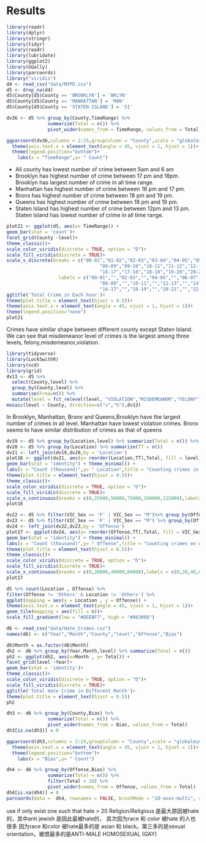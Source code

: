 # Results
```r
library(readr)
library(dplyr)
library(stringr)
library(tidyr)
library(readr)
library(lubridate)
library(ggplot2)
library(GGally)
library(parcoords)
library("viridis")
d4 <- read_csv("data/NYPD.csv")
d5 <- drop_na(d4)
d5$County[d5$County == 'BROOKLYN'] = 'BKLYN'
d5$County[d5$County == 'MANHATTAN'] = 'MAN'
d5$County[d5$County == 'STATEN ISLAND'] = 'SI'
```

```r
dv36 <- d5 %>% group_by(County,TimeRange) %>% 
               summarize(Total = n()) %>%
               pivot_wider(names_from = TimeRange, values_from = Total)

ggparcoord(dv36,columns = 2:25,groupColumn = "County",scale = "globalminmax")+
  theme(axis.text.x = element_text(angle = 45, vjust = 1, hjust = 1))+
  theme(legend.position="bottom")+
    labs(x = "TimeRange",y= " Count")
```
- All county has lowest number of crime between 5am and 6 am 
- Brooklyn has highest number of crime between 17 pm and 18pm. Brooklyn has largest number of crime in all time range.
- Manhattan has highest number of crime between 16 pm and 17 pm.
- Bronx has highest number of crime between 18 pm and 19 pm.
- Queens has highest number of crime between 18 pm and 19 pm.
- Staten Island has highest number of crime between 12pm and 13 pm. Staten Island has lowest number of crime in all time range.

```r
plot21 <- ggplot(d5, aes(x= TimeRange)) +
geom_bar(stat = 'count')+
facet_grid(County ~level)+
theme_classic()+
scale_color_viridis(discrete = TRUE, option = "D")+
scale_fill_viridis(discrete = TRUE)+
scale_x_discrete(breaks = c("00-01","01-02","02-03","03-04","04-05","05-06","06-07","07-08",
                                  "08-09","09-10","10-11","11-12","12-13","13-14","14-15","15-16",
                                  "16-17","17-18","18-19","19-20","20-21","21-22","22-23","23-24"), 
                   labels = c("00-01","","02-03","","04-05","","06-07","",
                                  "08-09","","10-11","","12-13","","14-15","",
                                  "16-17","","18-19","","20-21","","22-23",""))+
ggtitle('Total Crime in Each hour')+
theme(plot.title = element_text(hjust = 0.5))+
theme(axis.text.x = element_text(angle = 45, vjust = 1, hjust = 1))+
theme(legend.position="none")
plot21
```

Crimes have similar shape between different county except Staten Island. We can see that misdemeanor level of crimes is the largest among three levels, felony,misdemeanor,violation. 

```r
library(tidyverse)
library(Lock5withR)
library(vcd)
library(grid)
dv13 <- d5 %>%
  select(County,level) %>%
  group_by(County,level) %>%
  summarise(Freq=n()) %>%
  mutate(level = fct_relevel(level, "VIOLATION","MISDEMEANOR","FELONY"))
mosaic(level ~ County, direction=c("v","h"),dv13)
```

In Brooklyn, Manhattan, Bronx and Queens,Brooklyn have the largest number of crimes in all level. Manhattan have lowest violation crimes. Bronx seems to have similar distribution of crimes as that of queens

```r
dv19 <- d5 %>% group_by(Location,level) %>% summarize(Total = n()) %>% arrange(desc(Total))
dv20 <- d5 %>% group_by(Location) %>% summarize(TT = n())
dv21 <- left_join(dv19,dv20,by = 'Location')
plot16 <- ggplot(dv21, aes(y= reorder(Location,TT),Total, fill = level))+
geom_bar(stat = "identity") + theme_minimal() +
labs(x = "Count (thousand)",y= " Location",title = "Counting crimes in different level at different location")+
theme(plot.title = element_text(hjust = 0.5))+
theme_classic()+
scale_color_viridis(discrete = TRUE, option = "D")+
scale_fill_viridis(discrete = TRUE)+
scale_x_continuous(breaks = c(0,25000,50000,75000,100000,125000),labels = c(0,25,50,75,100,125))
plot16
```

```r
dv22 <- d5 %>% filter(VIC_Sex == 'F' | VIC_Sex == "M")%>% group_by(Offense,VIC_Sex) %>% summarize(Total = n()) %>% arrange(desc(Total))
dv23 <- d5 %>% filter(VIC_Sex == 'F' | VIC_Sex == "M") %>% group_by(Offense) %>% summarize(TT = n())
dv24 <- left_join(dv22,dv23,by = 'Offense')
plot17 <- ggplot(dv24, aes(y= reorder(Offense,TT),Total, fill = VIC_Sex))+
geom_bar(stat = "identity") + theme_minimal() +
labs(x = "Count (thousand)",y= " Offense",title = "Counting crimes on different sex in different crime")+
theme(plot.title = element_text(hjust = 0.5))+
theme_classic()+
scale_color_viridis(discrete = TRUE, option = "D")+
scale_fill_viridis(discrete = TRUE)+
scale_x_continuous(breaks = c(0,20000,40000,60000),labels = c(0,20,40,60))
plot17
```
```r
d5 %>% count(Location , Offense) %>% 
filter(Offense != 'Others' & Location != 'Others') %>%
ggplot(mapping = aes(x = Location , y = Offense)) +
theme(axis.text.x = element_text(angle = 45, vjust = 1, hjust = 1))+
geom_tile(mapping = aes(fill = n))+
scale_fill_gradient(low = "#DEEBF7", high = "#08306B")
```


```r
d6 <- read_csv("data/Hate_Crimes.csv")
names(d6) <- c("Year","Month","County","level","Offense","Bias")
```

```r
d6$Month = as.factor(d6$Month)
dh2 <- d6 %>% group_by(Year,Month,level) %>% summarize(Total = n())
ph2 <- ggplot(dh2, aes(x=Month , y= Total)) +
facet_grid(level ~Year)+
geom_bar(stat = 'identity')+
theme_classic()+
scale_color_viridis(discrete = TRUE, option = "D")+
scale_fill_viridis(discrete = TRUE)+
ggtitle('Total Hate Crime in Different Month')+
theme(plot.title = element_text(hjust = 0.5))
ph2
```

```r
dh3 <- d6 %>% group_by(County,Bias) %>% 
               summarize(Total = n()) %>%
               pivot_wider(names_from = Bias, values_from = Total)
dh3[is.na(dh3)] = 0

ggparcoord(dh3,columns = 2:24,groupColumn = "County",scale = "globalminmax")+
  theme(axis.text.x = element_text(angle = 45, vjust = 1, hjust = 1))+
  theme(legend.position="bottom")+
    labs(x = "Bias",y= " Count")
```
```r
dh4 <- d6 %>% group_by(Offense,Bias) %>% 
               summarize(Total = n()) %>%
               filter(Total > 20) %>%
               pivot_wider(names_from = Offense, values_from = Total)
dh4[is.na(dh4)] = 0
parcoords(data =  dh4, rownames = FALSE, brushMode = "2d-axes-multi", reorderable = TRUE,queue = TRUE,,color = list(colorBy='Bias'), withD3 = TRUE)
```
use if only exist one such that hate > 20
Religion/Religious 是最大原因被hate的，其中anti jewish 是因此最被hate的， 其次因为race 和 color 被hate 的人也很多 因为race 和color 被hate最多的是 asian 和 black。第三多的是sexual orientation，被恨最多的是ANTI-MALE HOMOSEXUAL (GAY)


